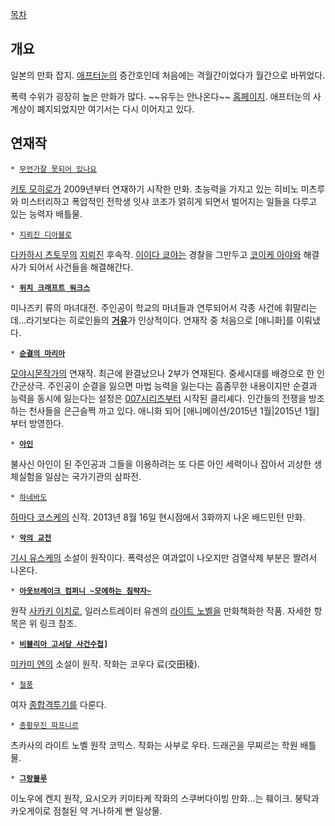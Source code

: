 [[목차]]
== 개요 ==
일본의 만화 잡지. [[애프터눈]]의 증간호인데 처음에는 격월간이었다가 월간으로 바뀌었다. 

폭력 수위가 굉장히 높은 만화가 많다. ~~유두는 안나온다~~ [http://kc.kodansha.co.jp/magazine/index.php/13872 홈페이지]. 애프터눈의 사계상이 폐지되었지만 여기서는 다시 이어지고 있다.

== 연재작 ==
 * [[무언가잘 못되어 있나요]]
[[키토 모히로]]가 2009년부터 연재하기 시작한 만화. 초능력을 가지고 있는 히비노 미츠루와 미스터리하고 폭압적인 전학생 잇샤 코조가 얽히게 되면서 벌어지는 일들을 다루고 있는 능력자 배틀물.

 * [[지뢰진 디아블로]]
[[다카하시 츠토무]]의 [[지뢰진]] 후속작. [[이이다 쿄야]]는 경찰을 그만두고 [[코이케 아야]]와 해결사가 되어서 사건들을 해결해간다.

 * '''[[위치 크래프트 워크스]]'''
미나즈키 류의 마녀대전. 주인공이 학교의 마녀들과 연루되어서 각종 사건에 휘말리는데...라기보다는 히로인들의 '''[[거유]]'''가 인상적이다. 연재작 중 처음으로 [애니화]를 이뤄냈다.

 * '''[[순결의 마리아]]'''
[[모야시몬]]작가의 연재작. 최근에 완결났으나 2부가 연재된다. 중세시대를 배경으로 한 인간군상극. 주인공이 순결을 잃으면 마법 능력을 잃는다는 흠좀무한 내용이지만 순결과 능력을 동시에 잃는다는 설정은 [[007]]시리즈부터 시작된 클리셰다. 인간들의 전쟁을 방조하는 천사들을 은근슬쩍 까고 있다. 애니화 되어 [애니메이션/2015년 1월|2015년 1월]부터 방영한다.

 * '''[[아인]]'''
불사신 아인이 된 주인공과 그들을 이용하려는 또 다른 아인 세력이나 잡아서 괴상한 생체실험을 일삼는 국가기관의 삼파전.

 * [[하네바도]]
[[하마다 코스케]]의 신작. 2013년 8월 16일 현시점에서 3화까지 나온 배드민턴 만화.

 * '''[[악의 교전]]'''
[[기시 유스케]]의 소설이 원작이다. 폭력성은 여과없이 나오지만 검열삭제 부분은 짤려서 나온다.

 * '''[[아웃브레이크 컴퍼니 ~모에하는 침략자~]]'''
원작 [[사카키 이치로]], 일러스트레이터 유겐의 [[라이트 노벨]]을 만화책화한 작품. 자세한 항목은 위 링크 참조.

 * '''[[비블리아 고서당 사건수첩]]]'''
[[미카미 엔]]의 소설이 원작. 작화는 코우다 료(交田稜).

 * [[철풍]]
여자 [[종합격투기]]를 다룬다.

 * [[총황무진 파프니르]]
츠카사의 라이트 노벨 원작 코믹스. 작화는 사부로 우타. 드래곤을 무찌르는 학원 배틀물.

 * '''[[그랑블루]]'''
이노우에 켄지 원작, 요시오카 키미타케 작화의 스쿠버다이빙 만화...는 훼이크. 붕탁과 카오게이로 점철된 약 거나하게 빤 일상물.

